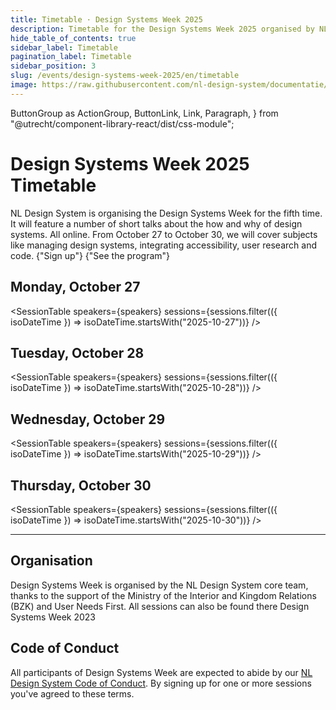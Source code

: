 ```yaml
---
title: Timetable · Design Systems Week 2025
description: Timetable for the Design Systems Week 2025 organised by NL Design System
hide_table_of_contents: true
sidebar_label: Timetable
pagination_label: Timetable
sidebar_position: 3
slug: /events/design-systems-week-2025/en/timetable
image: https://raw.githubusercontent.com/nl-design-system/documentatie/assets/community-design-systems-week-en-2025.png
---
```


  ButtonGroup as ActionGroup,
  ButtonLink,
  Link,
  Paragraph,
} from "@utrecht/component-library-react/dist/css-module";

# Design Systems Week 2025 Timetable

<Paragraph lead>
  NL Design System is organising the Design Systems Week for the fifth time. It will feature a number of short talks
  about the how and why of design systems. All online. From October 27 to October 30, we will cover subjects like
  managing design systems, integrating accessibility, user research and code.
</Paragraph>

<ActionGroup>
  <ButtonLink href="/events/design-systems-week/en/sign-up" appearance="primary-action-button">
    {"Sign up"}
    <IconChevronRight />
  </ButtonLink>
  <ButtonLink href="/events/design-systems-week-2025/en/program" appearance="secondary-action-button">
    {"See the program"}
    <IconChevronRight />
  </ButtonLink>
</ActionGroup>

## Monday, October 27

<SessionTable
  speakers={speakers}
  sessions={sessions.filter(({ isoDateTime }) => isoDateTime.startsWith("2025-10-27"))}
/>

## Tuesday, October 28

<SessionTable
  speakers={speakers}
  sessions={sessions.filter(({ isoDateTime }) => isoDateTime.startsWith("2025-10-28"))}
/>

## Wednesday, October 29

<SessionTable
  speakers={speakers}
  sessions={sessions.filter(({ isoDateTime }) => isoDateTime.startsWith("2025-10-29"))}
/>

## Thursday, October 30

<SessionTable
  speakers={speakers}
  sessions={sessions.filter(({ isoDateTime }) => isoDateTime.startsWith("2025-10-30"))}
/>

<hr></hr>

## Organisation

Design Systems Week is organised by the NL Design System core team, thanks to the support of the Ministry of the Interior and Kingdom Relations (BZK) and <Link href="https://international.gebruikercentraal.nl">User Needs First</Link>. All sessions can also be found there <Link href="https://international.gebruikercentraal.nl/design-systems-week-2023/">Design Systems Week 2023</Link>

## Code of Conduct

All participants of Design Systems Week are expected to abide by our [NL Design System Code of Conduct](https://github.com/nl-design-system/.github/blob/main/CODE_OF_CONDUCT.md). By signing up for one or more sessions you've agreed to these terms.
